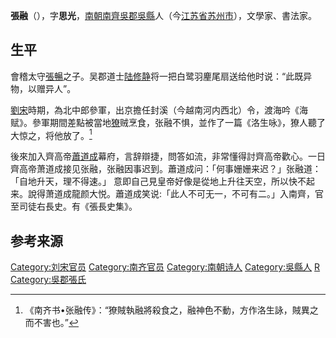 '''張融'''（{{bd|444年||497年|catIdx=Z}}），字'''思光'''，[[南朝|南朝]][[南齊|南齊]][[吳郡|吳郡]][[吳縣|吳縣]]人（今[[江苏省|江苏省]][[苏州市|苏州市]]），文學家、書法家。
 	
==生平==
會稽太守[[張暢|張暢]]之子。吴郡道士[[陆修静|陆修静]]将一把白鹭羽麈尾扇送给他时说：“此既异物，以赠异人”。

[[劉宋|劉宋]]時期，為北中郎參軍，出京擔任封溪（今越南河内西北）令，渡海吟《海赋》。參軍期間差點被當地[[獠|獠]]贼烹食，张融不惧，並作了一篇《洛生咏》，獠人聽了大惊之，将他放了。<ref>《南齐书•张融传》：“獠賊執融將殺食之，融神色不動，方作洛生詠，賊異之而不害也。”</ref>

後來加入齊高帝[[蕭道成|蕭道成]]幕府，言辞辯捷，問答如流，非常懂得討齊高帝歡心。一日齊高帝萧道成接见张融，张融因事迟到。蕭道成问：「何事姗姗来迟？」张融道：「自地升天，理不得速。」 意即自己見皇帝好像是從地上升往天空，所以快不起来。說得萧道成龍颜大悦。蕭道成笑说:「此人不可无一，不可有二。」入南齊，官至司徒右長史。有《張長史集》。

== 参考来源 ==
{{reflist}}
{{Wikisource author}}
[[Category:刘宋官员|Category:刘宋官员]]
[[Category:南齐官员|Category:南齐官员]]
[[Category:南朝诗人|Category:南朝诗人]]
[[Category:吳縣人|Category:吳縣人]]
[[Category:张姓|R]]
[[Category:吳郡張氏|Category:吳郡張氏]]